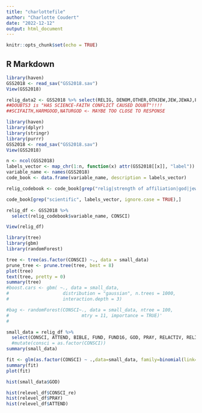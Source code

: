 ```yaml
---
title: "charlottefile"
author: "Charlotte Coudert"
date: "2022-12-12"
output: html_document
---
```


```r
knitr::opts_chunk$set(echo = TRUE)
```

## R Markdown

```r
library(haven)
GSS2018 <- read_sav("GSS2018.sav")
View(GSS2018)
```

```r
relig_data2 <- GSS2018 %>% select(RELIG, DENOM,OTHER,OTHJEW,JEW,JEWAJ,FUND,ATTEND,MAATTEND,PAATTEND,SPATTEND,RELITEN,RELINTENA,POSTLIFE,POSTLF1,POSTLF2,POSTLF3,POSTLF4,POSTLF5,POSTLF6,POSTLF7,POSTLF8,POSTLF9,POSTLF10,LIFEDIFF,MINDBODY,RESTACT,PALEFUL,PRAY,JUDGE,REDEEMER,LOVER,MASTER,MOTHER,CREATOR,FATHER,SPOUSE,FRIEND,KING,LIBERATR,HEARLER,MAPA,MATERSP,JUDGELUV,FRNDKING,CRTRHEAL,RDEELIB,POPESPKS,RELIG16,DENOM16,OTH16,OTHJEW16,JEW16,JEW16AJ,FUND16,SPREL,SPDEN,SPOTHER,SPOTHJEW,SPFUND16,SPDEN16,SPOTH16,COREL,CODEN,COOTHER,COJEW,COFUND,TITHING,PRAYER,PRAYERY,PRAYERX,BIBLE,BIBLEY,FEPRIEST,FECLERGY,RELGRADE,CONCLERG,CONMEDIC,CONJUDGE,CONSCI,CONLEGIS,SWITCHED,SWITCH1,SWITCH2,SWITCH3,SWITNUM,SWITAGE1,SWITAGE2,SWITWHY1, SWITWHY2,MARELIG,MADEN,MAOTH,MAJEW,MAFUND,PARELIG,PADEN,PAOTH,PAJEW,PAFUND,CHURHSCH,SUNSCH16,GRACE16,JOIN16,LAPSED,CHURHMEM,CHURHACT,TVRELIG,GOD,REBORN,SAVESOUL,SAYGRADE,READWORD,PUNSIN,DECBIBLE,DECCHURH,GOCHURCH,BELIEVE,FOLLOW,MYFAITH,MADATGOD,DOUBTS1,DOUBTS2,DOUBTS3,DOUBTS4,FAITH1,FAITH2,FAITH3,FAITH4,FRNDCON1,FRNDCON2,FRNDCON3,FRNDCON4,FRNDCON5,FRNDREL1,FRNDREL2,FRNDREL3,FRNDREL4,FRNDREL5,GODSELLS,GODSPORT,GIVECONG,GIVEREL,GIVEOTH,RELHRS1,RELHRS2,IMPLIVES,OBEYTCH,PREACH,FEKIDS5,CHNANG7,VOLRELIG,HRSRELIG,TOTRELIG,VALRELIG,COPE2,COPE3,COPE4,COPE5,COPE6,GODWATCH,FORGIVE3,FEELGOD,RELCMFRT,UNIONGOD,GODLOVE,RELPERSN,RELEXP,ARTGOD,RELIG30,AGERELEX,CHNGEREL,NUMRBORN,AGERBORN,CHNGRBRN,ENTITY,EXPCHNG1,EXPCHNG2,EXPCHNG3,WHYCHNG1,WHYCHNG2,WHYCHNG3,CHANGED1,CHANGED2,CHANGED3,RELALT1,RELALT2,RELALT3,RELALT4,RELALT5,RELALT6,JOYLIFTS,RELSPRT1,RELSPRT2,GODHELP,GODGUIDE,GODLVDIR,GODLVOTH,BLESSNGS,CLOSRGOT,GODCLOSE,IDOLS,NOTTHINK,RELNEG,GRPCHURH,OPRELIG,CONCHURH,POLSGOD,CLERGGOV,RELIGPUB,CHURHPOW,GODCHNGE,AFTERLIF,DEVIL,HEAVEN,HELL,MIRACLES,BIBLE1,THEISM,FATALISM,GODMEANS,PREDETER,RELEXPER,MARELKID,PARELKID,MADENKID,PADENKID,RELIGKID,DENKID,ATTENDMA,ATTENDPA,ATTEND12,PRAYFREQ,RELACTIV,RELSCRPT,FELLREL,SCHLPRAY,GODRIGHT,ANTIREL,RELTRUTH,COMFORT,RELPAST,RELRLVNT,) ##IF WE WANT KID'S RELIGION- PG 81
##DOUBTS3 is "HAS SCIENCE-FAITH CONFLICT CAUSED DOUBT"!!!!
##SCIFAITH,HARMGOOD,NATURGOD <- MAYBE TOO CLOSE TO RESPONSE
```


```r
library(haven)
library(dplyr)
library(stringr)
library(purrr)
GSS2018 <- read_sav("GSS2018.sav")
View(GSS2018)
```

```r
n <- ncol(GSS2018)
labels_vector <- map_chr(1:n, function(x) attr(GSS2018[[x]], "label"))
variable_name <- names(GSS2018)
code_book <- data.frame(variable_name, description = labels_vector)

relig_codebook <- code_book[grep("relig|strength of affiliation|god|jew|denomination|fundamentalist|bible|muslim|belief|church|pray", labels_vector, ignore.case = TRUE),]

code_book[grep("scientific", labels_vector, ignore.case = TRUE),]

relig_df <- GSS2018 %>% 
  select(relig_codebook$variable_name, CONSCI)

View(relig_df)
```

```r
library(tree)
library(gbm)
library(randomForest)
```

```r
tree <- tree(as.factor(CONSCI) ~., data = small_data)
prune_tree <- prune.tree(tree, best = 8)
plot(tree)
text(tree, pretty = 0)
summary(tree)
#boost.cars <- gbm( ~., data = small_data, 
#                    distribution = "gaussian", n.trees = 1000,
#                    interaction.depth = 3)

#bag <- randomForest(CONSCI~., data = small_data, ntree = 100,
#                           mtry = 11, importance = TRUE)'
#                    

```

```r
small_data = relig_df %>% 
  select(CONSCI, ATTEND, BIBLE, FUND, FUND16, GOD, PRAY, RELACTIV, RELIG, RELIG16, RELITEN, RELPERSN) #%>%
  #mutate(consci = as.factor(CONSCI))
summary(small_data)
```

```r
fit <- glm(as.factor(CONSCI) ~ .,data=small_data, family=binomial(link="logit"))
summary(fit)
plot(fit)
```
```r
hist(small_data$GOD)
```

```r
hist(relevel_df$CONSCI_re)
hist(relevel_df$PRAY)
hist(relevel_df$ATTEND)
```


